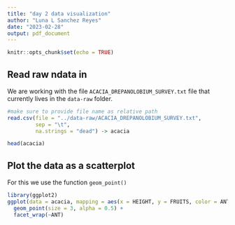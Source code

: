 ```yaml
---
title: "day 2 data visualization"
author: "Luna L Sanchez Reyes"
date: "2023-02-28"
output: pdf_document
---
```


```r
knitr::opts_chunk$set(echo = TRUE)
```

## Read raw ndata in

We are working with the file `ACACIA_DREPANOLOBIUM_SURVEY.txt` file that currently lives in the `data-raw` folder.

```r
#make sure to provide file name as relative path
read.csv(file = "../data-raw/ACACIA_DREPANOLOBIUM_SURVEY.txt",
         sep = "\t",
         na.strings = "dead") -> acacia
```

```r
head(acacia)
```
## Plot the data as a scatterplot

For this we use the function `geom_point()`

```r
library(ggplot2)
ggplot(data = acacia, mapping = aes(x = HEIGHT, y = FRUITS, color = ANT)) +
  geom_point(size = 3, alpha = 0.5) +
  facet_wrap(~ANT)
```
